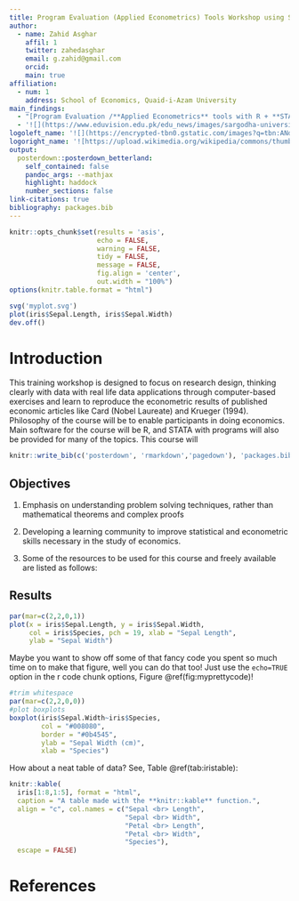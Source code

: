 ---
title: Program Evaluation (Applied Econometrics) Tools Workshop using STATA and R
author:
  - name: Zahid Asghar
    affil: 1
    twitter: zahedasghar
    email: g.zahid@gmail.com
    orcid: 
    main: true
affiliation:
  - num: 1
    address: School of Economics, Quaid-i-Azam University
main_findings:
  - "[Program Evaluation /**Applied Econometrics** tools with R + **STATA**. "
  - '![](https://www.eduvision.edu.pk/edu_news/images/sargodha-university.webp){.main_pic}'
logoleft_name: '![](https://encrypted-tbn0.gstatic.com/images?q=tbn:ANd9GcSDRlH7E8Cz0ptKEZiAqBCKoLP-p5tIydZho17jMMGDt3jFwiYP4V-5AyFLp3uKXHIpzPI&usqp=CAU){.main-img-left}'
logoright_name: '![https://upload.wikimedia.org/wikipedia/commons/thumb/a/a6/Instrumental_Variable_Example_Effect_of_Tutoring_%28Edge_Deleted%29_2.png/431px-Instrumental_Variable_Example_Effect_of_Tutoring_%28Edge_Deleted%29_2.png](){.main-img-right}'
output: 
  posterdown::posterdown_betterland:
    self_contained: false
    pandoc_args: --mathjax
    highlight: haddock
    number_sections: false
link-citations: true
bibliography: packages.bib
---

```{r, include=FALSE}
knitr::opts_chunk$set(results = 'asis',
                      echo = FALSE,
                      warning = FALSE,
                      tidy = FALSE,
                      message = FALSE,
                      fig.align = 'center',
                      out.width = "100%")
options(knitr.table.format = "html") 
```

```{r myplot, include=FALSE}
svg('myplot.svg')
plot(iris$Sepal.Length, iris$Sepal.Width)
dev.off()
```

# Introduction

This training workshop is designed to focus on research design, thinking clearly with data with real life data applications through computer-based exercises and learn to reproduce the econometric results of published economic articles like Card (Nobel Laureate) and Krueger (1994). Philosophy of the course will be to enable participants in doing economics. Main software for the course will be R, and STATA with programs will also be provided for many of the topics. This course will




```{r, include=FALSE}
knitr::write_bib(c('posterdown', 'rmarkdown','pagedown'), 'packages.bib')
```

## Objectives

1. Emphasis on understanding problem solving techniques, rather than mathematical theorems and complex proofs

2. Developing a learning community to improve statistical and econometric skills necessary in the study of economics.

3. Some of the resources to be used for this course and freely available are listed as follows:

## Results

```{r, irisfigure, fig.cap='Here is a caption for the figure. This can be added by using the "fig.cap" option in the r code chunk options, see this [link](https://yihui.name/knitr/options/#plots) from the legend himself, [Yihui Xie](https://twitter.com/xieyihui).', out.width="80%"}
par(mar=c(2,2,0,1))
plot(x = iris$Sepal.Length, y = iris$Sepal.Width,
     col = iris$Species, pch = 19, xlab = "Sepal Length",
     ylab = "Sepal Width")
```

Maybe you want to show off some of that fancy code you spent so much time on to make that figure, well you can do that too! Just use the `echo=TRUE` option in the r code chunk options, Figure \@ref(fig:myprettycode)!

```{r myprettycode, echo=FALSE,collapse=TRUE, fig.cap='Boxplots, so hot right now!', fig.height=3.5, out.width="80%"}
#trim whitespace
par(mar=c(2,2,0,0))
#plot boxplots
boxplot(iris$Sepal.Width~iris$Species,
        col = "#008080", 
        border = "#0b4545",
        ylab = "Sepal Width (cm)",
        xlab = "Species")
```

How about a neat table of data? See, Table \@ref(tab:iristable):

```{r, iristable}
knitr::kable(
  iris[1:8,1:5], format = "html",
  caption = "A table made with the **knitr::kable** function.",
  align = "c", col.names = c("Sepal <br> Length",
                             "Sepal <br> Width",
                             "Petal <br> Length",
                             "Petal <br> Width",
                             "Species"),
  escape = FALSE)
```

# References
